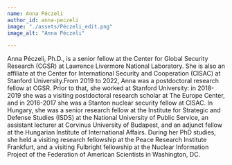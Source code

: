```yaml
---
name: Anna Péczeli
author_id: anna-peczeli
image: "./assets/Péczeli_edit.png"
image_alt: "Anna Péczeli"

---
```


Anna Péczeli, Ph.D., is a senior fellow at the Center for Global Security Research (CGSR) at Lawrence Livermore National Laboratory.
She is also an affiliate at the Center for International Security and Cooperation (CISAC) at Stanford University.From 2019 to 2022,
Anna was a postdoctoral research fellow at CGSR. Prior to that, she worked at Stanford University: in 2018-2019 she was a
visiting postdoctoral research scholar at The Europe Center, and in 2016-2017 she was a Stanton nuclear security fellow at CISAC.
In Hungary, she was a senior research fellow at the Institute for Strategic and Defense Studies (ISDS) at the National University
of Public Service, an assistant lecturer at Corvinus University of Budapest, and an adjunct fellow at the Hungarian Institute
of International Affairs. During her PhD studies, she held a visiting research fellowship at the Peace Research Institute Frankfurt,
and a visiting Fulbright fellowship at the Nuclear Information Project of the Federation of American Scientists in Washington, DC.

